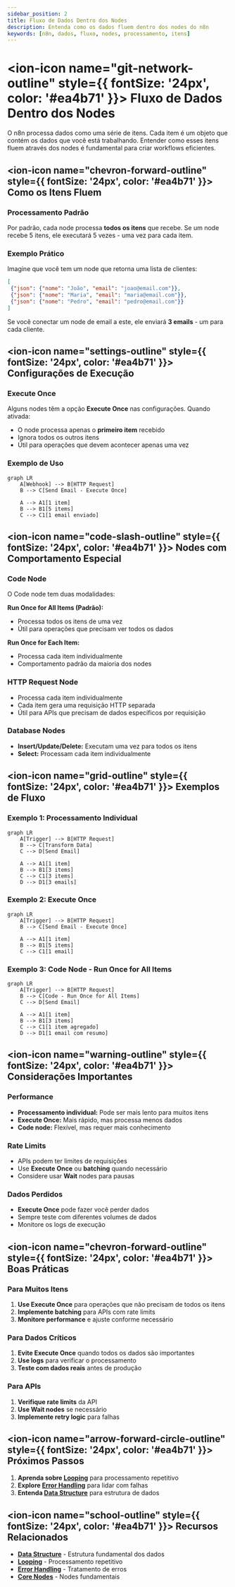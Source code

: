 ---
sidebar_position: 2
title: Fluxo de Dados Dentro dos Nodes
description: Entenda como os dados fluem dentro dos nodes do n8n
keywords: [n8n, dados, fluxo, nodes, processamento, itens]
---

# <ion-icon name="git-network-outline" style={{ fontSize: '24px', color: '#ea4b71' }}></ion-icon> Fluxo de Dados Dentro dos Nodes

O n8n processa dados como uma série de itens. Cada item é um objeto que contém os dados que você está trabalhando. Entender como esses itens fluem através dos nodes é fundamental para criar workflows eficientes.

## <ion-icon name="chevron-forward-outline" style={{ fontSize: '24px', color: '#ea4b71' }}></ion-icon> Como os Itens Fluem

### Processamento Padrão

Por padrão, cada node processa **todos os itens** que recebe. Se um node recebe 5 itens, ele executará 5 vezes - uma vez para cada item.

### Exemplo Prático

Imagine que você tem um node que retorna uma lista de clientes:

```json
[
 {"json": {"nome": "João", "email": "joao@email.com"}},
 {"json": {"nome": "Maria", "email": "maria@email.com"}},
 {"json": {"nome": "Pedro", "email": "pedro@email.com"}}
]
```

Se você conectar um node de email a este, ele enviará **3 emails** - um para cada cliente.

## <ion-icon name="settings-outline" style={{ fontSize: '24px', color: '#ea4b71' }}></ion-icon> Configurações de Execução

### Execute Once

Alguns nodes têm a opção **Execute Once** nas configurações. Quando ativada:

- O node processa apenas o **primeiro item** recebido
- Ignora todos os outros itens
- Útil para operações que devem acontecer apenas uma vez

### Exemplo de Uso

```mermaid
graph LR
    A[Webhook] --> B[HTTP Request]
    B --> C[Send Email - Execute Once]
    
    A --> A1[1 item]
    B --> B1[5 items]
    C --> C1[1 email enviado]
```

## <ion-icon name="code-slash-outline" style={{ fontSize: '24px', color: '#ea4b71' }}></ion-icon> Nodes com Comportamento Especial

### Code Node

O Code node tem duas modalidades:

**Run Once for All Items (Padrão):**

- Processa todos os itens de uma vez
- Útil para operações que precisam ver todos os dados

**Run Once for Each Item:**

- Processa cada item individualmente
- Comportamento padrão da maioria dos nodes

### HTTP Request Node

- Processa cada item individualmente
- Cada item gera uma requisição HTTP separada
- Útil para APIs que precisam de dados específicos por requisição

### Database Nodes

- **Insert/Update/Delete:** Executam uma vez para todos os itens
- **Select:** Processam cada item individualmente

## <ion-icon name="grid-outline" style={{ fontSize: '24px', color: '#ea4b71' }}></ion-icon> Exemplos de Fluxo

### Exemplo 1: Processamento Individual

```mermaid
graph LR
    A[Trigger] --> B[HTTP Request]
    B --> C[Transform Data]
    C --> D[Send Email]
    
    A --> A1[1 item]
    B --> B1[3 items]
    C --> C1[3 items]
    D --> D1[3 emails]
```

### Exemplo 2: Execute Once

```mermaid
graph LR
    A[Trigger] --> B[HTTP Request]
    B --> C[Send Email - Execute Once]
    
    A --> A1[1 item]
    B --> B1[5 items]
    C --> C1[1 email]
```

### Exemplo 3: Code Node - Run Once for All Items

```mermaid
graph LR
    A[Trigger] --> B[HTTP Request]
    B --> C[Code - Run Once for All Items]
    C --> D[Send Email]
    
    A --> A1[1 item]
    B --> B1[3 items]
    C --> C1[1 item agregado]
    D --> D1[1 email com resumo]
```

## <ion-icon name="warning-outline" style={{ fontSize: '24px', color: '#ea4b71' }}></ion-icon> Considerações Importantes

### Performance

- **Processamento individual:** Pode ser mais lento para muitos itens
- **Execute Once:** Mais rápido, mas processa menos dados
- **Code node:** Flexível, mas requer mais conhecimento

### Rate Limits

- APIs podem ter limites de requisições
- Use **Execute Once** ou **batching** quando necessário
- Considere usar **Wait** nodes para pausas

### Dados Perdidos

- **Execute Once** pode fazer você perder dados
- Sempre teste com diferentes volumes de dados
- Monitore os logs de execução

## <ion-icon name="chevron-forward-outline" style={{ fontSize: '24px', color: '#ea4b71' }}></ion-icon> Boas Práticas

### Para Muitos Itens

1. **Use Execute Once** para operações que não precisam de todos os itens
2. **Implemente batching** para APIs com rate limits
3. **Monitore performance** e ajuste conforme necessário

### Para Dados Críticos

1. **Evite Execute Once** quando todos os dados são importantes
2. **Use logs** para verificar o processamento
3. **Teste com dados reais** antes de produção

### Para APIs

1. **Verifique rate limits** da API
2. **Use Wait nodes** se necessário
3. **Implemente retry logic** para falhas

## <ion-icon name="arrow-forward-circle-outline" style={{ fontSize: '24px', color: '#ea4b71' }}></ion-icon> Próximos Passos

1. **Aprenda sobre [Looping](../flow-logic/looping)** para processamento repetitivo
2. **Explore [Error Handling](../flow-logic/error-handling)** para lidar com falhas
3. **Entenda [Data Structure](./data-structure)** para estrutura de dados

## <ion-icon name="school-outline" style={{ fontSize: '24px', color: '#ea4b71' }}></ion-icon> Recursos Relacionados

- **[Data Structure](./data-structure)** - Estrutura fundamental dos dados
- **[Looping](../flow-logic/looping)** - Processamento repetitivo
- **[Error Handling](../flow-logic/error-handling)** - Tratamento de erros
- **[Core Nodes](../integracoes/builtin-nodes/core-nodes/)** - Nodes fundamentais
